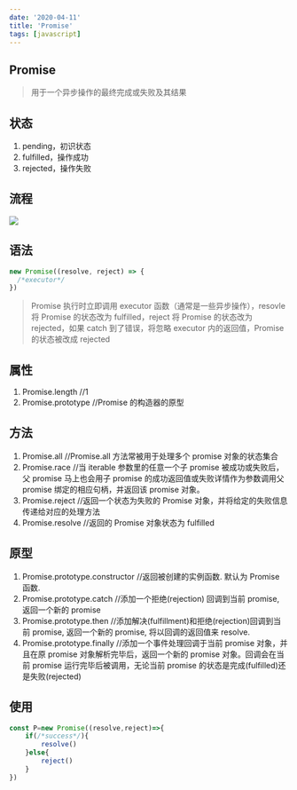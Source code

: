 ```yaml
---
date: '2020-04-11'
title: 'Promise'
tags: [javascript]
---
```


## Promise

> 用于一个异步操作的最终完成或失败及其结果

## 状态

1. pending，初识状态
2. fulfilled，操作成功
3. rejected，操作失败

## 流程

![](https://pics-rust.vercel.app/img/20190830101852.png)

## 语法

```js
new Promise((resolve, reject) => {
  /*executor*/
})
```

> Promise 执行时立即调用 executor 函数（通常是一些异步操作），resovle 将 Promise 的状态改为 fulfilled，reject 将 Promise 的状态改为 rejected，如果 catch 到了错误，将忽略 executor 内的返回值，Promise 的状态被改成 rejected

## 属性

1. Promise.length //1
2. Promise.prototype //Promise 的构造器的原型

## 方法

1. Promise.all //Promise.all 方法常被用于处理多个 promise 对象的状态集合
2. Promise.race //当 iterable 参数里的任意一个子 promise 被成功或失败后，父 promise 马上也会用子 promise 的成功返回值或失败详情作为参数调用父 promise 绑定的相应句柄，并返回该 promise 对象。
3. Promise.reject //返回一个状态为失败的 Promise 对象，并将给定的失败信息传递给对应的处理方法
4. Promise.resolve //返回的 Promise 对象状态为 fulfilled

## 原型

1. Promise.prototype.constructor //返回被创建的实例函数. 默认为 Promise 函数.
2. Promise.prototype.catch //添加一个拒绝(rejection) 回调到当前 promise, 返回一个新的 promise
3. Promise.prototype.then //添加解决(fulfillment)和拒绝(rejection)回调到当前 promise, 返回一个新的 promise, 将以回调的返回值来 resolve.
4. Promise.prototype.finally //添加一个事件处理回调于当前 promise 对象，并且在原 promise 对象解析完毕后，返回一个新的 promise 对象。回调会在当前 promise 运行完毕后被调用，无论当前 promise 的状态是完成(fulfilled)还是失败(rejected)

## 使用

```js
const P=new Promise((resolve,reject)=>{
    if(/*success*/){
        resolve()
    }else{
        reject()
    }
})
```
